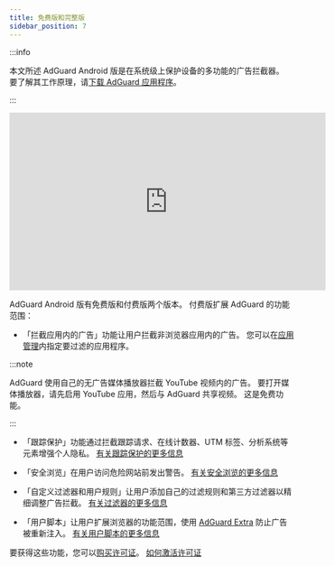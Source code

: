 ```yaml
---
title: 免费版和完整版
sidebar_position: 7
---
```


:::info

本文所述 AdGuard Android 版是在系统级上保护设备的多功能的广告拦截器。 要了解其工作原理，请[下载 AdGuard 应用程序](https://agrd.io/download-kb-adblock)。

:::

<iframe width="560" height="315" src="https://www.youtube-nocookie.com/embed/xNOeHpZgjFo" title="YouTube video player" frameborder="0" allow="accelerometer; autoplay; clipboard-write; encrypted-media; gyroscope; picture-in-picture" allowfullscreen></iframe>

AdGuard Android 版有免费版和付费版两个版本。 付费版扩展 AdGuard 的功能范围：

- 「拦截应用内的广告」功能让用户拦截非浏览器应用内的广告。 您可以在[应用管理](/adguard-for-android/features/app-management)内指定要过滤的应用程序。

:::note

AdGuard 使用自己的无广告媒体播放器拦截 YouTube 视频内的广告。 要打开媒体播放器，请先启用 YouTube 应用，然后与 AdGuard 共享视频。 这是免费功能。

:::

- 「跟踪保护」功能通过拦截跟踪请求、在线计数器、UTM 标签、分析系统等元素增强个人隐私。 [有关跟踪保护的更多信息](/adguard-for-android/features/protection/tracking-protection)

- 「安全浏览」在用户访问危险网站前发出警告。 [有关安全浏览的更多信息](/adguard-for-android/features/protection/browsing-security)

- 「自定义过滤器和用户规则」让用户添加自己的过滤规则和第三方过滤器以精细调整广告拦截。 [有关过滤器的更多信息](/adguard-for-android/features/settings#filters)

- 「用户脚本」让用户扩展浏览器的功能范围，使用 [AdGuard Extra](/adguard-for-android/features/settings#adguard-extra) 防止广告被重新注入。 [有关用户脚本的更多信息](/adguard-for-android/features/settings#userscripts)

要获得这些功能，您可以[购买许可证](https://adguard.com/license.html)。 [如何激活许可证](/general/license/activation/#activating-adguard-for-android)
